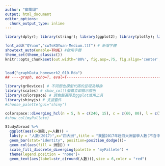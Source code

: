 ```yaml
---
author: "鄭喬翊"
output: html_document
editor_options: 
  chunk_output_type: inline
---
```


```r


library(dplyr); library(stringr); library(ggplot2); library(plotly); library(lubridate); library(readr); library(tidyr); library(showtext); library(colorspace); library(magrittr)

font_add("QYuan","cwTeXQYuan-Medium.ttf") # 新增字體
showtext_auto(enable=TRUE) #啟用字體
theme_set(theme_classic())
knitr::opts_chunk$set(out.width='80%', fig.asp=.75, fig.align='center', fig.showtext=T)

 
load("graphData_homework2_010.Rda")
## ----graph, echo=T, eval=T-----------------------------------------------

library(grDevices) # 不同顏色模型代碼的呈現及轉換
library(scales) # show_col()螢幕立即顯示顏色
library(colorspace) # 調色盤選擇及ggplot應用工具
library(shinyjs) # 支援套件
#choose_palette(gui="shiny")

colorspace::diverging_hcl(n = 5, h = c(240, 15), c = c(60, 80), l = c(75, 5), power = c(1.2, 1.5), register = "myPallete") 
#show_col(myPallete)

StudyAbroad %>%
  ggplot(aes(x=洲別,y=人數)) +
  labs(y = "人數(2017)",x="四大洲",title = "我國2017年赴四大洲留學人數(不含中國)") +
  geom_bar(stat="identity", position=position_dodge())+ 
  geom_col(aes(fill = 洲別)) +
  scale_fill_discrete_diverging(palette = "myPallete") +
  theme(legend.position = "none")+
  geom_text(aes(label=str_c(round(人數))),size = 6,color = "red")

```
 
